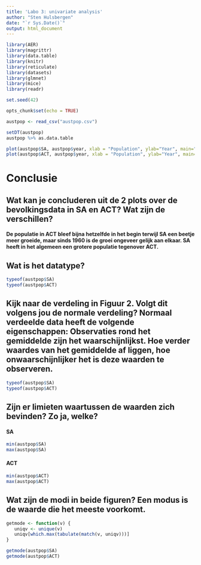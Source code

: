 ```yaml
---
title: 'Labo 3: univariate analysis'
author: "Sten Hulsbergen"
date: "`r Sys.Date()`"
output: html_document
---
```


```r
library(AER)
library(magrittr)
library(data.table)
library(knitr)
library(reticulate)
library(datasets)
library(glmnet)
library(mice)
library(readr)

set.seed(42)

opts_chunk$set(echo = TRUE)

austpop <- read_csv("austpop.csv")
```

```r
setDT(austpop)
austpop %>% as.data.table

plot(austpop$SA, austpop$year, xlab = "Population", ylab="Year", main="Fig. 1: Population in SA")
plot(austpop$ACT, austpop$year, xlab = "Population", ylab="Year", main="Fig. 2: Population in ACT")
```

# Conclusie

## Wat kan je concluderen uit de 2 plots over de bevolkingsdata in SA en ACT? Wat zijn de verschillen?
#### De populatie in ACT bleef bijna hetzelfde in het begin terwijl SA een beetje meer groeide, maar sinds 1960 is de groei ongeveer gelijk aan elkaar. SA heeft in het algemeen een grotere populatie tegenover ACT.

## Wat is het datatype?
``` r
typeof(austpop$SA)
typeof(austpop$ACT)
```

## Kijk naar de verdeling in Figuur 2. Volgt dit volgens jou de normale verdeling? Normaal verdeelde data heeft de volgende eigenschappen: Observaties rond het gemiddelde zijn het waarschijnlijkst. Hoe verder waardes van het gemiddelde af liggen, hoe onwaarschijnlijker het is deze waarden te observeren.
``` r
typeof(austpop$SA)
typeof(austpop$ACT)
```
## Zijn er limieten waartussen de waarden zich bevinden? Zo ja, welke?
#### SA
``` r
min(austpop$SA)
max(austpop$SA)
```
#### ACT
``` r
min(austpop$ACT)
max(austpop$ACT)
```
## Wat zijn de modi in beide figuren? Een modus is de waarde die het meeste voorkomt.
``` r
getmode <- function(v) {
   uniqv <- unique(v)
   uniqv[which.max(tabulate(match(v, uniqv)))]
}
```

``` r
getmode(austpop$SA)
getmode(austpop$ACT)
```